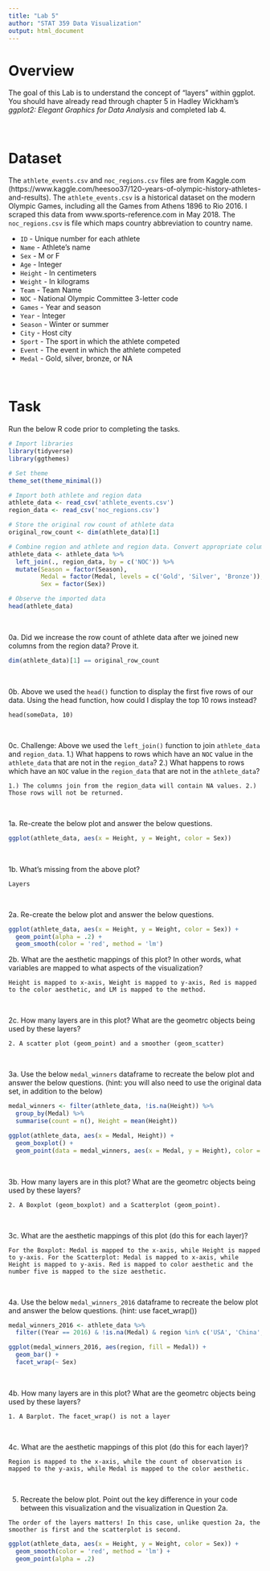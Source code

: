 ```yaml
---
title: "Lab 5"
author: "STAT 359 Data Visualization"
output: html_document
---
```


# Overview

The goal of this Lab is to understand the concept of "layers" within ggplot. You should have already read through chapter 5 in Hadley Wickham's *ggplot2: Elegant Graphics for Data Analysis* and completed lab 4.

<br>

# Dataset

The `athlete_events.csv` and `noc_regions.csv` files are from Kaggle.com (https://www.kaggle.com/heesoo37/120-years-of-olympic-history-athletes-and-results). The `athlete_events.csv` is a historical dataset on the modern Olympic Games, including all the Games from Athens 1896 to Rio 2016. I scraped this data from www.sports-reference.com in May 2018. The `noc_regions.csv` is file which maps country abbreviation to country name.

* `ID` - Unique number for each athlete
* `Name` - Athlete's name 
* `Sex` - M or F 
* `Age` - Integer 
* `Height` -  In centimeters
* `Weight` - In kilograms
* `Team` - Team Name
* `NOC` - National Olympic Committee 3-letter code
* `Games` - Year and season
* `Year` - Integer
* `Season` - Winter or summer
* `City` - Host city
* `Sport` - The sport in which the athlete competed
* `Event` - The event in which the athlete competed
* `Medal` - Gold, silver, bronze, or NA

<br>

# Task

Run the below R code prior to completing the tasks.

```r
# Import libraries
library(tidyverse)
library(ggthemes)

# Set theme
theme_set(theme_minimal())

# Import both athlete and region data
athlete_data <- read_csv('athlete_events.csv')
region_data <- read_csv('noc_regions.csv')

# Store the original row count of athlete data
original_row_count <- dim(athlete_data)[1]

# Combine region and athlete and region data. Convert appropriate columns to factors
athlete_data <- athlete_data %>% 
  left_join(., region_data, by = c('NOC')) %>% 
  mutate(Season = factor(Season),
         Medal = factor(Medal, levels = c('Gold', 'Silver', 'Bronze')),
         Sex = factor(Sex))

# Observe the imported data
head(athlete_data)
```

<br>

0a. Did we increase the row count of athlete data after we joined new columns from the region data? Prove it.

```r
dim(athlete_data)[1] == original_row_count
```

<br>

0b. Above we used the `head()` function to display the first five rows of our data. Using the head function, how could I display the top 10 rows instead?

`head(someData, 10)`

<br>

0c. Challenge: Above we used the `left_join()` function to join `athlete_data` and `region_data`. 1.) What happens to rows which have an `NOC` value in the `athlete_data` that are not in the `region_data`? 2.) What happens to rows which have an `NOC` value in the `region_data` that are not in the `athlete_data`?

`1.) The columns join from the region_data will contain NA values. 2.) Those rows will not be returned.`

<br>

1a. Re-create the below plot and answer the below questions.

```r
ggplot(athlete_data, aes(x = Height, y = Weight, color = Sex))
```

<br>

1b. What's missing from the above plot?

`Layers`

<br>

2a. Re-create the below plot and answer the below questions.

```r
ggplot(athlete_data, aes(x = Height, y = Weight, color = Sex)) +
  geom_point(alpha = .2) +
  geom_smooth(color = 'red', method = 'lm')
```

2b. What are the aesthetic mappings of this plot? In other words, what variables are mapped to what aspects of the visualization? 

`Height is mapped to x-axis, Weight is mapped to y-axis, Red is mapped to the color aesthetic, and LM is mapped to the method.`

<br>

2c. How many layers are in this plot? What are the geometrc objects being used by these layers?

`2. A scatter plot (geom_point) and a smoother (geom_scatter)`

<br>

3a. Use the below `medal_winners` dataframe to recreate the below plot and answer the below questions. (hint: you will also need to use the original data set, in addition to the below)

```r
medal_winners <- filter(athlete_data, !is.na(Height)) %>% 
  group_by(Medal) %>% 
  summarise(count = n(), Height = mean(Height))
```

```r
ggplot(athlete_data, aes(x = Medal, Height)) +
  geom_boxplot() +
  geom_point(data = medal_winners, aes(x = Medal, y = Height), color = 'red', size = 5)
```

<br>

3b. How many layers are in this plot? What are the geometrc objects being used by these layers?

`2. A Boxplot (geom_boxplot) and a Scatterplot (geom_point).`

<br>

3c. What are the aesthetic mappings of this plot (do this for each layer)?

`For the Boxplot: Medal is mapped to the x-axis, while Height is mapped to y-axis. For the Scatterplot: Medal is mapped to x-axis, while Height is mapped to y-axis. Red is mapped to color aesthetic and the number five is mapped to the size aesthetic.`

<br>

4a. Use the below `medal_winners_2016` dataframe to recreate the below plot and answer the below questions. (hint: use facet_wrap())

```r
medal_winners_2016 <- athlete_data %>% 
  filter((Year == 2016) & !is.na(Medal) & region %in% c('USA', 'China', 'Russia'))
```

```r
ggplot(medal_winners_2016, aes(region, fill = Medal)) +
  geom_bar() +
  facet_wrap(~ Sex)
```

<br>

4b. How many layers are in this plot? What are the geometrc objects being used by these layers?

`1. A Barplot. The facet_wrap() is not a layer`

<br>

4c. What are the aesthetic mappings of this plot (do this for each layer)?

`Region is mapped to the x-axis, while the count of observation is mapped to the y-axis, while Medal is mapped to the color aesthetic.`

<br>

5. Recreate the below plot. Point out the key difference in your code between this visualization and the visualization in Question 2a.

`The order of the layers matters! In this case, unlike question 2a, the smoother is first and the scatterplot is second.`

```r
ggplot(athlete_data, aes(x = Height, y = Weight, color = Sex)) +
  geom_smooth(color = 'red', method = 'lm') +
  geom_point(alpha = .2)
```